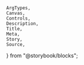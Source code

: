     ArgTypes,
    Canvas,
    Controls,
    Description,
    Title,
    Meta,
    Story,
    Source,
} from "@storybook/blocks";


<Meta of={stories} />
<Title of={stories} />
<Description of={Button} />

## Example

<Description of={stories.Default} />

<Canvas
    sourceState="shown"
    of={stories.Default}
/>

## Customization

In addition to the props provided by the
[React Aria Button component](https://react-spectrum.adobe.com/react-aria/Button.html#props),
there are some additional props for customizing the appearance of the button,
`appearance`, `size`, `color` and `alignment`.

### Appearance

The `appearance` prop corresponds to the `variant` prop usually found in other
UI libraries, and supports the following options:

-   `primary`: For a primary action, e.g. submitting a form **(default)**
-   `secondary`: For a secondary action, e.g. canceling a form
-   `ghost`: For a ghost button, e.g. for a secondary action that should be less
    prominent

<Canvas of={stories.Primary} />

<Canvas of={stories.Secondary} />

<Canvas of={stories.Ghost} />

### Color

Button can be customized with the globally available `color`, this is intended
to be used to convey semantic meaning.

<Canvas of={stories.Red} />

<Canvas of={stories.Green} />

### Size

The `size` prop can be used to adjust the size of the button, and supports the
following options:

-   `sm` **(default)**
-   `md`
-   `lg`

<Canvas
    sourceState="none"
    of={stories.Size}
/>

### Square

The in addition to the `size` prop provided, you can set `square` to true for an
icon button.

<Canvas
    sourceState="none"
    of={stories.SizeSquare}
/>
